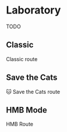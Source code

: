 
# Laboratory
<Callout>
  TODO
</Callout>

## Classic

Classic route

## Save the Cats

🐱 Save the Cats route

## HMB Mode

HMB Route